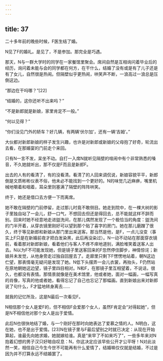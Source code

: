 ```yaml
---
---
---
```

title: 37
---



二十多年前的晚些时候，F医生结了婚。

N见了F的婚礼。是见了，不是参加。那完全是巧遇。

那天，N与一群大学时的同学在一家餐馆里聚会。席间自然是互相询问着毕业后的经历，询问着未能与会的同学都在何方，在干什么，结婚了没有或是有了儿子还是有了女儿，自然很是热闹。但隔壁似乎更热闹，哄笑声不断，一浪高过一浪总是压倒这边。

“那边在干吗哪？”[22]

“结婚的，这你还听不出来吗？”

“不是新郎就是新娘，家里肯定不一般。”

“何以见得？”

“你们没见门外的轿车？好几辆，有两辆‘伏尔加’，还有一辆‘吉姆’。”

大伙都对新郎新娘的样子发生兴趣，也许是对新郎或新娘的父母抱了好奇，轮流出去看，在那婚宴的门前走个来回。

只有N一言不发，呆坐不动。自打一入席N就听见隔壁的喧闹中有个非常熟悉的嗓音，不久她就听出，那不仅是F而且是新郎F。

出去的人有的看清了，有的没看清。看清了的人回来调侃说，新娘容貌平平，新郎倒是文质彬彬仪表不俗，他未必不能找到一个更好的。N的味觉几近麻痹，嘴里机械地嚼着和咽着，耳朵里则塞满了隔壁的阵阵哄笑。

终于，她还是借口去方便一下而离席。

她不敢在隔壁的门前停留，走过那儿时竟不敢侧目。她走到院中，在一棵大树的影子里独自站了一会儿，舒一口气，不想回去但还是得回去，总不能就这样不辞而别。回来时她不经意地走进盥洗间，在那儿偶然发现了一个极恰当的角度：盥洗间的门半开着，从穿衣镜里刚好可以望到那个贴了喜字的房门。她在那儿磨蹭了很久，终于等见新郎和新娘从那门里出来送客。那当然是他，是F，一点儿没变（事实上F只是在新婚前夜才把白发染黑，此后再没染过）。N一动不动站在那面穿衣镜前，看着那对新郎新娘，看着他们与客人不疼不痒地道别，满脸堆笑着送客人出去。N以为F不可能发现她，但是镜子里送客回来的F忽然停住脚步，神情惊诧；新娘并未发觉，从他身旁走过独自回屋去了。走廊里只剩下F愣愣地站着，朝N这边伫望，那表情毫无疑问是发现了她。N低下头摆弄一会儿衣裳，再抬头，F仍然站在原地朝她这边望，镜子里四目相对。N和F，在那镜子里互相望着，不说话，很久，也都没有表情。那情景就像是在美术馆里，他或者她，面对一幅画，一幅写真的肖像，写真的他或者她，看得忘记了自己也忘记了那幅画。直到新娘出来对新郎说了句什么，F才猛地转身离去……

就我的记忆所及，这是N最后一次看见F。

N相信那个女人是爱F的，但不相信F会爱那个女人，虽然F肯定会“对得起她”，但是N不相信他对那个女人是出于爱情。

此后N也很快地结了婚，与一个刚好在那时向她表达了爱慕之情的人。N明白，这在她，也不是出于爱情。[23]N在镜子里与F最后望别之时就已决定：从现在开始算起，谁最先向她求婚，她就嫁给谁。真是“来早了不如来巧了”，一些多年来对N抱着幻想的男子汉只好暗自叹息：N，你这决定应该早些公开才公平呀！N对此淡然一笑，相信自己今生今世不可能再有什么爱情了，结婚嘛仅仅就是结婚，不过是因为并不打算永远不结婚罢了。